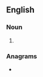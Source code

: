 ==English==

===Noun===
{{head|en|noun plural form}}

# {{plural of|hegira|lang=en}}

===Anagrams===
* {{anagrams|en|a=aeghirs|hegaris}}